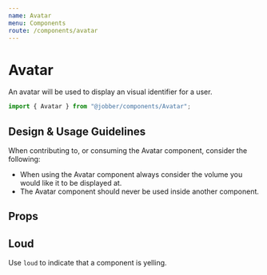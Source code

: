 ```yaml
---
name: Avatar
menu: Components
route: /components/avatar
---
```



# Avatar

<ComponentStatus stage="pre" responsive="no" accessible="no" />

An avatar will be used to display an visual identifier for a user.

```ts
import { Avatar } from "@jobber/components/Avatar";
```

<Playground>
  <Avatar size="large" />
</Playground>

<!--
  It is not necessary to include Design & Usage Guidlelines. Use this section
  to answer common questions and considerations about component usage.
-->

## Design & Usage Guidelines

When contributing to, or consuming the Avatar component, consider the following:

- When using the Avatar component always consider the volume you would like it
  to be displayed at.
- The Avatar component should never be used inside another component.

## Props

<Props of={Avatar} />

<!--
  It is not necessary to provide an example of each prop. Use usage examples to
  highlight key features of a component or particular considerations.

  See `Button.mdx` for a good example of this.
-->

## Loud

Use `loud` to indicate that a component is yelling.

<Playground>
  <Avatar text="Fred" loud={true} />
</Playground>
